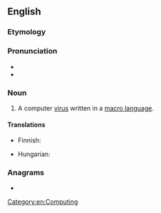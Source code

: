 ==English==

===Etymology===
{{compound|en|macro|virus}}

===Pronunciation===
* {{IPA|en|/ˈmækɹoʊˌvaɪɹəs/}}
* {{audio|en|en-uk-macrovirus.ogg|Audio (UK)}}

===Noun===
{{en-noun}}

# A computer [[virus]] written in a [[macro language]].

====Translations====
{{trans-top|computer virus}}
* Finnish: {{t+|fi|makrovirus}}
{{trans-mid}}
* Hungarian: {{t|hu|makróvírus}}
{{trans-bottom}}

===Anagrams===
* {{anagrams|en|a=acimorrsuv|carmovirus}}

[[Category:en:Computing]]